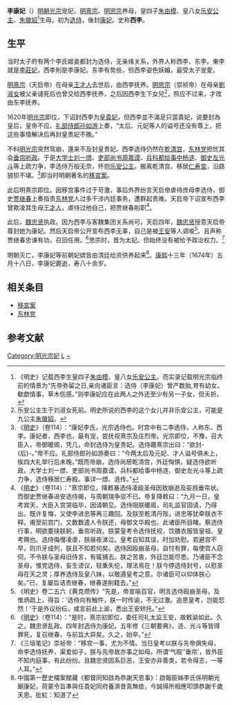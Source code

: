 {{東亞女性歷史人物
|名稱 =康妃李氏
|身份 =明朝妃嫔
|位號=選侍→皇貴妃→妃
|出生年=1594年
|出生地=
|婚年=
|逝世年=1674年
|徽號=康
|其他親屬=養子：崇禎帝，天啓帝
|弟=李國安
|夫=[[光宗|光宗]]貞皇帝[[朱常洛|朱常洛]]
|夫之父=[[神宗|神宗]]顯皇帝[[朱翊鈞|朱翊鈞]]
|夫之嫡母=[[孝端顯皇后|孝端顯皇后]]王喜姐
|夫之母=[[孝靖皇太后|孝靖皇太后]]王氏
|子=[[朱由模_(明懷王)|朱由模]]
|女=樂安公主、朱徽妱
}}

'''李康妃'''（{{bd|1594年||1674年||catIdx=L}}）[[明朝|明朝]][[明光宗|光宗]]宠妃，[[明熹宗|明熹宗]]、[[崇禎帝|明思宗]]养母，皇四子[[朱由模_(明懷王)|朱由模]]、皇八女[[朱徽媞|乐安公主]]、[[朱徽妱|朱徽妱]]<ref>《明史》记载西李生皇四子[[朱由模_(明懷王)|朱由模]]、皇八女[[朱徽媞|乐安公主]]。而实录记载明光宗临终前的情景为“先帝弥留之日,亲向诸臣言：选侍（李康妃）曾产数胎,育有幼女。欷歔情事，草木伤感。”则李康妃应在此两人之外还至少有另一子女，但夭折。</ref>生母。初为[[选侍|选侍]]，後封[[康妃|康妃]]。史称'''西李'''。

== 生平 ==

当时太子府有两个李氏姬妾都封为选侍，无亲缘关系，外界人称西李、东李。東李就是[[李莊妃|李莊妃]]，西李則是李康妃。东李有势些，但西李姿色妖媚，最受太子宠愛。

[[明熹宗|明熹宗]]（天启帝）在母亲[[孝和王太后|王才人]]去世后，由西李抚养。[[崇禎帝|明思宗]]（崇祯帝）在母亲[[孝纯皇太后|劉淑女]]被父亲谴死后也曾交给西李抚养，之后因西李生下女兒<ref>乐安公主生于刘淑女死前。明史所说的西李的这个女儿并非乐安公主，可能是九公主[[朱徽妱|朱徽妱]]。</ref>，照应不过来，才改由东李抚养。

1620年[[明光宗|明光宗]]即位，下诏封西李为[[皇貴妃|皇貴妃]]，但西李並不滿足只當貴妃，说要封為皇后，皇帝不应。[[礼部侍郎|礼部侍郎]][[孙如游|孙如游]]上奏，“太后、元妃等人的谥号还没有尊上，把这些事情解决后再封皇贵妃不晚。”

不料[[明光宗|明光宗]]突然驾崩，還来不及封皇贵妃。西李选侍仍然在[[乾清宫|乾清宫]]，[[东林党|东林党]]担忧其会[[垂帘听政|垂帘听政]]。于是[[大学士|大学士]][[刘一燝|刘一燝]]、[[吏部尚书|吏部尚书]][[周嘉谟|周嘉谟]]、[[兵科|兵科]][[给事中|都给事中]][[杨涟|杨涟]]、[[御史|御史]][[左光斗|左光斗]]等上疏力争，李选侍万般无奈，怀抱[[朱徽媞|乐安公主]]，搬离乾清宫，移居[[仁寿宮|仁寿宮]]，沿路狼狈不堪。<ref>《[[明史|明史]]》（卷114）：“康妃李氏，光宗选侍也。时宫中有二李选侍，人称东、西李。康妃者，西李也，最有宠，尝抚视熹宗及庄烈帝。光宗即位，不豫，召大臣入，帝御暖阁，凭几，命封选侍为皇贵妃。选侍趣熹宗出曰：“欲封-{后}-。”帝不应。礼部侍郎孙如游奏曰：“今两太后及元妃、才人谥号俱未上，俟四大礼举行后未晚。”既而帝崩，选侍尚居乾清宫，外廷恟惧，疑选侍欲听政。大学士刘一燝、吏部尚书周嘉谟、兵科都给事中杨涟、御史左光斗等上疏力争，选侍移居仁寿殿。事详一燝、涟传。”</ref>即当时明朝著名的[[移宮案|移宮案]]。

此后明熹宗即位。因移宫事件过于苛激，事后外界纷言天启帝虐待庶母李选侍，御史[[贾继春|贾继春]]上奏指责[[东林党|东林党]]人过多干涉内廷事务，遭群起责难。天启帝下诏宣布西李曾欺凌其生母[[孝和王太后|王才人]]，虐待过他自己，把贾继春削职<ref>《[[明史|明史]]》（卷114）：“熹宗即位，降敕暴选侍凌殴圣母因致崩逝及妄觊垂帘状。而御史贾继春进安选侍揭，与周朝瑞争驳不已。帝复降敕曰：“九月一日，皇考宾天，大臣入宫哭临毕，因请朝见。选侍阻朕暖阁，司礼监官固请，乃得出。既许复悔，又使李进忠等再三趣回。及朕至乾清丹陛，进忠等犹牵朕衣不释。甫至前宫门，又数数遣人令朕还，毋御文华殿也。此诸臣所目睹。察选侍行事，明欲要挟朕躬，垂帘听政。朕蒙皇考令选侍抚视，饮膳衣服皆皇祖、皇考赐也。选侍侮慢凌虐，朕昼夜涕泣。皇考自知其误，时加劝慰。若避宫不早，则爪牙成列，朕且不知若何矣。选侍因殴崩圣母，自忖有罪，每使宫人窃伺，不令朕与圣母旧侍言，有辄捕去。朕之苦衷，外廷岂能尽悉。乃诸臣不念圣母，惟党选侍，妄生谤议，轻重失伦，理法焉在！朕今停选侍封号，以慰圣母在天之灵；厚养选侍及皇八妹，以敬遵皇考之意。尔诸臣可以仰体朕心矣。”已，复屡旨诘责继春，继春遂削籍去。”</ref>。

此后，[[魏忠贤|魏忠贤]]执政。因为西李与客魏集团关系尚可，天启四年，[[魏忠贤|魏忠贤]]授意天启帝尊封她为康妃。然后天启帝公开宣布西李无辜，自己是被[[王安_(天启宦官)|王安]]等人调唆<ref>《明史》卷二五六《黄克缵传》“先是，帝宣喻百官，明言选侍殴崩圣母，及惟炳疏上，得旨：‘选侍向有触忤，朕一时传谕，不无过激。追思皇考，岂能恝然！’于是外议纷纭，咸言前此上谕，悉出王安矫托。”</ref>。且声称贾继春忠谏有功，召回任用。<ref>《[[明史|明史]]》（卷114）：“是时，熹宗初即位，委任司礼太监王安，故敕谕如此。久之，魏忠贤乱政。四年封选侍为康妃。五年修《三朝要典》，涟、光斗等皆得罪死，复召继春，与前旨大异矣。久之，始卒。”</ref>思宗时，晋为太妃。但始终没有被给予政治权力。<ref>《三垣笔记》崇祯帝：“移宫一事，尤为不情。当日皇考以朕与先帝俱失母，命李选侍抚养，渠爱如子，朕与先帝故亦事之如母。所谓‘气殴’‘垂帘’，皆外臣不知内庭事，有此纷纷。且魏忠贤固系巨恶，王安亦非善类，若令得志，一等人耳。”</ref>

明朝灭亡，李康妃等前朝妃嫔皆由清廷给资供养起来<ref>中國第一歷史檔案館藏《都督同知啟為恭謝天恩事》：啟報臣姊李氏係明朝光廟康妃，荷蒙令旨準與任貴妃同府養濟昔真無依，今誠得所相應叩頭恭謝千歲天恩。批紅：知道了</ref>。[[康熙|康熙]]十三年（1674年）五月十八日，李康妃薨逝，寿八十余岁。

==相关条目==
*[[移宮案|移宮案]]
*[[东林党|东林党]]

==参考文献==
{{wikisource|明史/卷114}}
{{reflist}}
{{明光宗皇室}}
[[Category:明光宗妃|Category:明光宗妃]]
[[Category:明朝皇太妃|L]]
[[Category:李姓|~]]